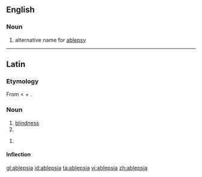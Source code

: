 ==English==

===Noun===
{{en-noun|-}}

# {{obsolete}} {{rare}} alternative name for [[ablepsy]]

----

==Latin==

===Etymology===
From {{etyl|grc|la}} {{term|ἀβλεψία||blindness|sc=polytonic|tr=ablepsia|lang=grc}} < {{term|ἀ-||not|sc=polytonic|tr=a-|lang=grc}} + {{term|βλέπω||I see|sc=polytonic|tr=blepō|lang=grc}}.

===Noun===
{{la-noun|ablepsia|ablepsiae|ablepsiae|f|first}}

# [[blindness]]
# {{inflection of|[[ablepsia#Latin|ablepsia]]||voc|s|lang=la}}

{{la-noun-form|ablepsiā}}

# {{inflection of|[[ablepsia#Latin|ablepsia]]||abl|s|lang=la}}

====Inflection====
{{la-decl-1st|ablepsi}}

[[gl:ablepsia]]
[[id:ablepsia]]
[[ta:ablepsia]]
[[vi:ablepsia]]
[[zh:ablepsia]]